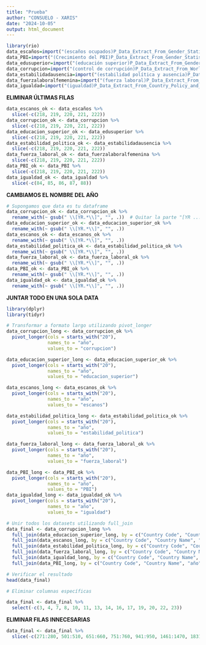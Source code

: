 ---
title: "Prueba"
author: "CONSUELO - XARIS"
date: "2024-10-05"
output: html_document
---
```{r}
library(rio)
data_escaños=import("(escaños ocupados)P_Data_Extract_From_Gender_Statistics.xlsx")
data_PBI=import("(Crecimiento del PBI)P_Data_Extract_From_Gender_Statistics (1).xlsx")
data_edusuperior=import("(educación superior)P_Data_Extract_From_Gender_Statistics (2).xlsx")
data_corrupcion=import("(control de corrupción)P_Data_Extract_From_World_Development_Indicators (3).xlsx")
data_estabilidadausencia=import("(estabilidad política y ausencia)P_Data_Extract_From_World_Development_Indicators (4).xlsx")
data_fuerzalaboralfemenina=import("(fuerza laboral)P_Data_Extract_From_Gender_Statistics (3).xlsx")
data_igualdad=import("(igualdad)P_Data_Extract_From_Country_Policy_and_Institutional_Assessment.xlsx")
```

**ELIMINAR ÚLTIMAS FILAS**

```{r}
data_escanos_ok <- data_escaños %>%
  slice(-c(218, 219, 220, 221, 222))
data_corrupcion_ok <- data_corrupcion %>%
  slice(-c(218, 219, 220, 221, 222))
data_educacion_superior_ok <- data_edusuperior %>%
  slice(-c(218, 219, 220, 221, 222))
data_estabilidad_politica_ok <- data_estabilidadausencia %>%
  slice(-c(218, 219, 220, 221, 222))
data_fuerza_laboral_ok <- data_fuerzalaboralfemenina %>%
  slice(-c(218, 219, 220, 221, 222))
data_PBI_ok <- data_PBI %>%
  slice(-c(218, 219, 220, 221, 222))
data_igualdad_ok <- data_igualdad %>%
  slice(-c(84, 85, 86, 87, 88))
```

**CAMBIAMOS EL NOMBRE DEL AÑO**

```{r}
# Supongamos que data es tu dataframe
data_corrupcion_ok <- data_corrupcion_ok %>%
  rename_with(~ gsub(" \\[YR.*\\]", "", .))  # Quitar la parte "[YR ...]" y el espacio antes
data_educacion_superior_ok <- data_educacion_superior_ok %>%
  rename_with(~ gsub(" \\[YR.*\\]", "", .))
data_escanos_ok <- data_escanos_ok %>%
  rename_with(~ gsub(" \\[YR.*\\]", "", .))
data_estabilidad_politica_ok <- data_estabilidad_politica_ok %>%
  rename_with(~ gsub(" \\[YR.*\\]", "", .))
data_fuerza_laboral_ok <- data_fuerza_laboral_ok %>%
  rename_with(~ gsub(" \\[YR.*\\]", "", .))
data_PBI_ok <- data_PBI_ok %>%
  rename_with(~ gsub(" \\[YR.*\\]", "", .))
data_igualdad_ok <- data_igualdad_ok %>%
  rename_with(~ gsub(" \\[YR.*\\]", "", .))
```

**JUNTAR TODO EN UNA SOLA DATA**

```{r}
library(dplyr)
library(tidyr)

# Transformar a formato largo utilizando pivot_longer
data_corrupcion_long <- data_corrupcion_ok %>%
  pivot_longer(cols = starts_with("20"), 
               names_to = "año", 
               values_to = "corrupcion")

data_educacion_superior_long <- data_educacion_superior_ok %>%
  pivot_longer(cols = starts_with("20"), 
               names_to = "año", 
               values_to = "educacion_superior")

data_escanos_long <- data_escanos_ok %>%
  pivot_longer(cols = starts_with("20"), 
               names_to = "año", 
               values_to = "escanos")

data_estabilidad_politica_long <- data_estabilidad_politica_ok %>%
  pivot_longer(cols = starts_with("20"), 
               names_to = "año", 
               values_to = "estabilidad_politica")

data_fuerza_laboral_long <- data_fuerza_laboral_ok %>%
  pivot_longer(cols = starts_with("20"), 
               names_to = "año", 
               values_to = "fuerza_laboral")

data_PBI_long <- data_PBI_ok %>%
  pivot_longer(cols = starts_with("20"), 
               names_to = "año", 
               values_to = "PBI")
data_igualdad_long <- data_igualdad_ok %>%
  pivot_longer(cols = starts_with("20"), 
               names_to = "año", 
               values_to = "igualdad")

# Unir todos los datasets utilizando full_join
data_final <- data_corrupcion_long %>%
  full_join(data_educacion_superior_long, by = c("Country Code", "Country Name", "año")) %>%
  full_join(data_escanos_long, by = c("Country Code", "Country Name", "año")) %>%
  full_join(data_estabilidad_politica_long, by = c("Country Code", "Country Name", "año")) %>%
  full_join(data_fuerza_laboral_long, by = c("Country Code", "Country Name", "año")) %>%
  full_join(data_igualdad_long, by = c("Country Code", "Country Name", "año")) %>%
  full_join(data_PBI_long, by = c("Country Code", "Country Name", "año"))

# Verificar el resultado
head(data_final)

```

```{r}
# Eliminar columnas específicas

data_final <- data_final %>%
  select(-c(3, 4, 7, 8, 10, 11, 13, 14, 16, 17, 19, 20, 22, 23))

```

**ELIMINAR FILAS INNECESARIAS**

```{r}
data_final <- data_final %>%
  slice(-c(271:280, 501:510, 651:660, 751:760, 941:950, 1461:1470, 1831:1840, 2001:2010))
```

